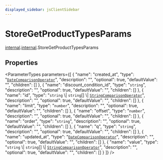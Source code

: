 ```yaml
---
displayed_sidebar: jsClientSidebar
---
```



# StoreGetProductTypesParams

[internal](../../admin_discounts/modules/admin_discounts.internal.mdx).[internal](../modules/admin_discounts.internal.internal.mdx).StoreGetProductTypesParams

## Properties

<ParameterTypes parameters={[
  {
    "name": "created_at",
    "type": "[`DateComparisonOperator`](admin_batch_jobs.internal.DateComparisonOperator.mdx)",
    "description": "",
    "optional": true,
    "defaultValue": "",
    "children": []
  },
  {
    "name": "discount_condition_id",
    "type": "`string`",
    "description": "",
    "optional": true,
    "defaultValue": "",
    "children": []
  },
  {
    "name": "id",
    "type": "`string` \\| `string`[] \\| [`StringComparisonOperator`](admin_customer_groups.internal.StringComparisonOperator.mdx)",
    "description": "",
    "optional": true,
    "defaultValue": "",
    "children": []
  },
  {
    "name": "limit",
    "type": "`number`",
    "description": "",
    "optional": true,
    "defaultValue": "",
    "children": []
  },
  {
    "name": "offset",
    "type": "`number`",
    "description": "",
    "optional": true,
    "defaultValue": "",
    "children": []
  },
  {
    "name": "order",
    "type": "`string`",
    "description": "",
    "optional": true,
    "defaultValue": "",
    "children": []
  },
  {
    "name": "q",
    "type": "`string`",
    "description": "",
    "optional": true,
    "defaultValue": "",
    "children": []
  },
  {
    "name": "updated_at",
    "type": "[`DateComparisonOperator`](admin_batch_jobs.internal.DateComparisonOperator.mdx)",
    "description": "",
    "optional": true,
    "defaultValue": "",
    "children": []
  },
  {
    "name": "value",
    "type": "`string` \\| `string`[] \\| [`StringComparisonOperator`](admin_customer_groups.internal.StringComparisonOperator.mdx)",
    "description": "",
    "optional": true,
    "defaultValue": "",
    "children": []
  }
]} />
